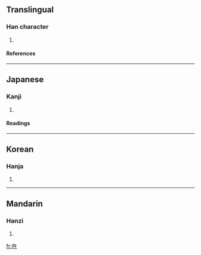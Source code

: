 ==Translingual==
===Han character===
{{Han char|rad=口|as=04|sn=7|four=6804<sub>0</sub>|canj=口人十 (ROJ)}}
# {{defn|Han}}
====References====
{{Han ref|kx=0177.030|dkj=03319|dj=0394.110|hdz=10589.050|uh=5418|ud=21528|bh=CA7E|bd=51838}}
----
==Japanese==
===Kanji===
{{ja-kanji|grade=|rs=口04}}
# {{defn|Japanese}} 
====Readings====
{{ja-readings|on=[[ごう]] (gō), [[ぐ]] (gu)|kun=[[やわらぐ]] (yawaragu)}}
----
==Korean==
===Hanja===
{{ko-hanja|hangeul=우|rv=u|mr=u}}
# {{defn|Korean}}
----
==Mandarin==
===Hanzi===
{{cmn-hanzi|pin=[[ǒu]] (ou3), [[pǐ]] (pi3)|wg=ou<sup>3</sup>, p'i<sup>3</sup>}}
# {{defn|Mandarin}}

[[fr:吘]]